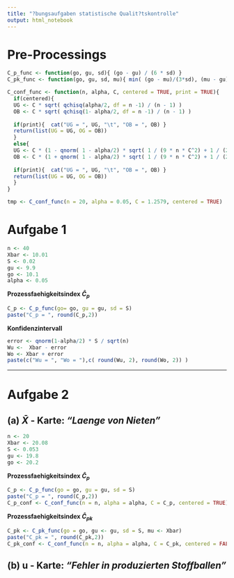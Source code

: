 ```yaml
---
title: "?bungsaufgaben statistische Qualit?tskontrolle"
output: html_notebook
---
```


# Pre-Processings
```r
C_p_func <- function(go, gu, sd){ (go - gu) / (6 * sd) }
C_pk_func <- function(go, gu, sd, mu){ min( (go - mu)/(3*sd), (mu - gu)/(3*sd) )}

C_conf_func <- function(n, alpha, C, centered = TRUE, print = TRUE){
  if(centered){
  UG <- C * sqrt( qchisq(alpha/2, df = n -1) / (n - 1) ) 
  OB <- C * sqrt( qchisq(1- alpha/2, df = n -1) / (n - 1) ) 
  
  if(print){  cat("UG = ", UG, "\t", "OB = ", OB) }
  return(list(UG = UG, OG = OB))
  }
  else{
  UG <- C * (1 - qnorm( 1 - alpha/2) * sqrt( 1 / (9 * n * C^2) + 1 / (2 * n - 2) ))
  OB <- C * (1 + qnorm( 1 - alpha/2) * sqrt( 1 / (9 * n * C^2) + 1 / (2 * n - 2) ))
  
  if(print){  cat("UG = ", UG, "\t", "OB = ", OB) }
  return(list(UG = UG, OG = OB))
  }
}
```


```r
tmp <- C_conf_func(n = 20, alpha = 0.05, C = 1.2579, centered = TRUE)
```


# Aufgabe 1

```r
n <- 40 
Xbar <- 10.01
S <- 0.02
gu <- 9.9
go <- 10.1
alpha <- 0.05
```
**Prozessfaehigkeitsindex $\hat{C}_p$**
```r
C_p <- C_p_func(go= go, gu = gu, sd = S)
paste("C_p = ", round(C_p,2))
```
**Konfidenzintervall**
```r
error <- qnorm(1-alpha/2) * S / sqrt(n)
Wu <-  Xbar - error
Wo <- Xbar + error
paste(c("Wu = ", "Wo = "),c( round(Wu, 2), round(Wo, 2)) )
```

***

# Aufgabe 2
## (a) $\bar{X}$ - Karte: *"Laenge von Nieten"*

```r
n <- 20
Xbar <- 20.08
S <- 0.053
gu <- 19.8
go <- 20.2
```

**Prozessfaehigkeitsindex $\hat{C}_p$**
```r
C_p <- C_p_func(go = go, gu = gu, sd = S)
paste("C_p = ", round(C_p,2))
C_p_conf <- C_conf_func(n = n, alpha = alpha, C = C_p, centered = TRUE)
```


**Prozessfaehigkeitsindex $\hat{C}_{pk}$**
```r
C_pk <- C_pk_func(go = go, gu <- gu, sd = S, mu <- Xbar)
paste("C_pk = ", round(C_pk,2))
C_pk_conf <- C_conf_func(n = n, alpha = alpha, C = C_pk, centered = FALSE)
```



## (b) u - Karte: *"Fehler in produzierten Stoffballen"*


```r

```







